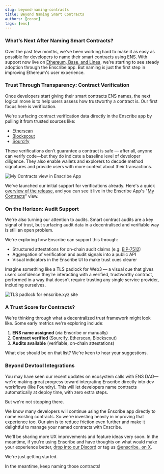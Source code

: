 ```yaml
---
slug: beyond-naming-contracts
title: Beyond Naming Smart Contracts
authors: [conor]
tags: [ens]
---
```


### What's Next After Naming Smart Contracts?

Over the past few months, we've been working hard to make it as easy as possible for developers to name their smart contracts using ENS. With support now live on [Ethereum, Base, and Linea](mainnet-announcement), we're starting to see steady adoption through the Enscribe app. But naming is just the first step in improving Ethereum's user experience.

### Trust Through Transparency: Contract Verification

Once developers start giving their smart contracts ENS names, the next logical move is to help users assess how trustworthy a contract is. Our first focus here is verification.

We're surfacing contract verification data directly in the Enscribe app by pulling it from trusted sources like:

* [Etherscan](https://etherscan.io)
* [Blockscout](https://blockscout.com)
* [Sourcify](https://sourcify.dev)

These verifications don't guarantee a contract is safe — after all, anyone can verify code—but they do indicate a baseline level of developer diligence. They also enable wallets and explorers to decode method signatures and provide users with more context about their transactions.

![My Contracts view in Enscribe App](my-contracts.jpeg)

We've launched our initial support for verifications already. Here's a quick [overview of the release](contracts-verification), and you can see it live in the Enscribe App's "[My Contracts](https://app.enscribe.xyz/history)" view.

### On the Horizon: Audit Support

We're also turning our attention to audits. Smart contract audits are a key signal of trust, but surfacing audit data in a decentralised and verifiable way is still an open problem.

We're exploring how Enscribe can support this through:

* Structured attestations for on-chain audit claims (e.g. [EIP-7512](https://eips.ethereum.org/EIPS/eip-7512))
* Aggregation of verification and audit signals into a public API
* Visual indicators in the Enscribe UI to make trust cues clearer

Imagine something like a TLS padlock for Web3 — a visual cue that gives users confidence they’re interacting with a verified, trustworthy contract, performed in a way that doesn’t require trusting any single service provider, including ourselves.

![TLS padlock for enscribe.xyz site](tls-padlock.png)

### A Trust Score for Contracts?

We're thinking through what a decentralized trust framework might look like. Some early metrics we're exploring include:

1. **ENS name assigned** (via Enscribe or manually)
2. **Contract verified** (Sourcify, Etherscan, Blockscout)
3. **Audits available** (verifiable, on-chain attestations)

What else should be on that list? We're keen to hear your suggestions.

### Beyond Devtool Integrations

You may have seen our recent updates on ecosystem calls with ENS DAO—we're making great progress toward integrating Enscribe directly into dev workflows (like Foundry). This will let developers name contracts automatically at deploy time, with zero extra steps.

But we're not stopping there.

We know many developers will continue using the Enscribe app directly to name existing contracts. So we're investing heavily in improving that experience too. Our aim is to reduce friction even further and make it delightful to manage your named contracts with Enscribe.

We'll be sharing more UX improvements and feature ideas very soon. In the meantime, if you're using Enscribe and have thoughts on what would make your experience better, [drop into our Discord](https://discord.gg/8QUMMdS5GY) or tag us [@enscribe\_ on X](https://x.com/enscribe_).

We're just getting started.

In the meantime, keep naming those contracts!
